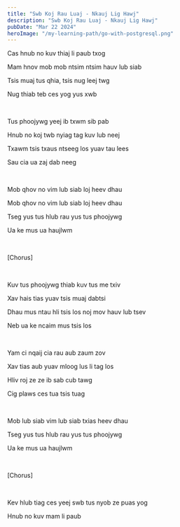 ```yaml
---
title: "Swb Koj Rau Luaj - Nkauj Lig Hawj"
description: "Swb Koj Rau Luaj - Nkauj Lig Hawj"
pubDate: "Mar 22 2024"
heroImage: "/my-learning-path/go-with-postgresql.png"
---
```


Cas hnub no kuv thiaj li paub txog

Mam hnov mob mob ntsim ntsim hauv lub siab

Tsis muaj tus qhia, tsis nug leej twg

Nug thiab teb ces yog yus xwb

<br />

Tus phoojywg yeej ib txwm sib pab

Hnub no koj twb nyiag tag kuv lub neej

Txawm tsis txaus ntseeg los yuav tau lees

Sau cia ua zaj dab neeg

<br />

Mob qhov no vim lub siab loj heev dhau

Mob qhov no vim lub siab loj heev dhau

Tseg yus tus hlub rau yus tus phoojywg

Ua ke mus ua haujlwm

<br />

[Chorus]

<br />

Kuv tus phoojywg thiab kuv tus me txiv

Xav hais tias yuav tsis muaj dabtsi

Dhau mus ntau hli tsis los noj mov hauv lub tsev

Neb ua ke ncaim mus tsis los

<br />

Yam ci nqaij cia rau aub zaum zov

Xav tias aub yuav mloog lus li tag los

Hliv roj ze ze ib sab cub tawg

Cig plaws ces tua tsis tuag

<br />

Mob lub siab vim lub siab txias heev dhau

Tseg yus tus hlub rau yus tus phoojywg

Ua ke mus ua haujlwm

<br />

[Chorus]

<br />

Kev hlub tiag ces yeej swb tus nyob ze puas yog

Hnub no kuv mam li paub
